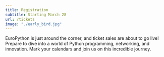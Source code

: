 ```yaml
---
title: Registration
subtitle: Starting March 28
url: /tickets
image: "./early_bird.jpg"
---
```


EuroPython is just around the corner, and ticket sales are about to go live!
Prepare to dive into a world of Python programming, networking, and innovation.
Mark your calendars and join us on this incredible journey.

